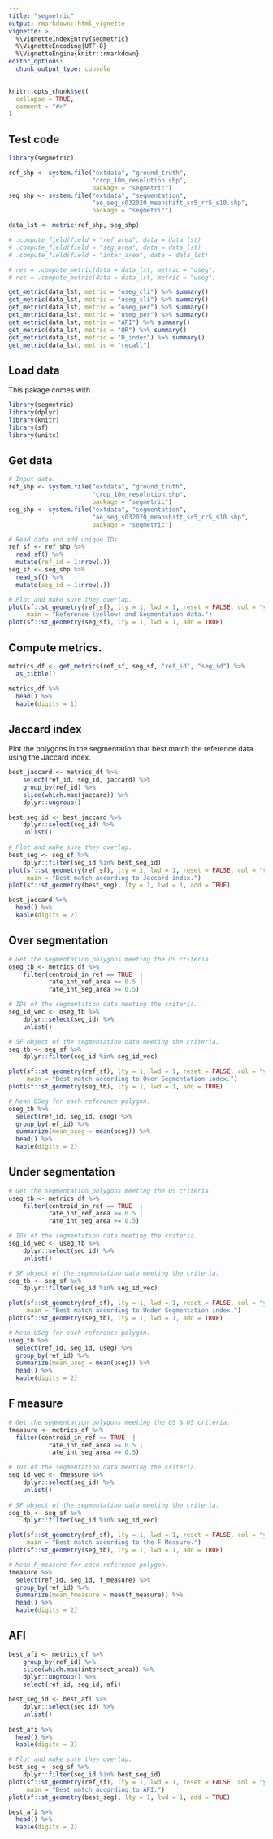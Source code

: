 ```yaml
---
title: "segmetric"
output: rmarkdown::html_vignette
vignette: >
  %\VignetteIndexEntry{segmetric}
  %\VignetteEncoding{UTF-8}
  %\VignetteEngine{knitr::rmarkdown}
editor_options: 
  chunk_output_type: console
---
```


```r
knitr::opts_chunk$set(
  collapse = TRUE,
  comment = "#>"
)
```

## Test code

```r
library(segmetric)

ref_shp <- system.file("extdata", "ground_truth", 
                       "crop_10m_resolution.shp", 
                       package = "segmetric")
seg_shp <- system.file("extdata", "segmentation", 
                       "ae_seg_s032020_meanshift_sr5_rr5_s10.shp",
                       package = "segmetric")

data_lst <- metric(ref_shp, seg_shp)

# .compute_field(field = "ref_area", data = data_lst)
# .compute_field(field = "seg_area", data = data_lst)
# .compute_field(field = "inter_area", data = data_lst)

# res = .compute_metric(data = data_lst, metric = "oseg")
# res = .compute_metric(data = data_lst, metric = "useg")

get_metric(data_lst, metric = "oseg_cli") %>% summary()
get_metric(data_lst, metric = "useg_cli") %>% summary()
get_metric(data_lst, metric = "oseg_per") %>% summary()
get_metric(data_lst, metric = "useg_per") %>% summary()
get_metric(data_lst, metric = "AFI") %>% summary()
get_metric(data_lst, metric = "QR") %>% summary()
get_metric(data_lst, metric = "D_index") %>% summary()
get_metric(data_lst, metric = "recall")

```




## Load data

This pakage comes with 

```r

library(segmetric)
library(dplyr)
library(knitr)
library(sf)
library(units)

```

## Get data 

```r

# Input data.
ref_shp <- system.file("extdata", "ground_truth", 
                       "crop_10m_resolution.shp", 
                       package = "segmetric")
seg_shp <- system.file("extdata", "segmentation", 
                       "ae_seg_s032020_meanshift_sr5_rr5_s10.shp",
                       package = "segmetric")

# Read data and add unique IDs.
ref_sf <- ref_shp %>%
  read_sf() %>%
  mutate(ref_id = 1:nrow(.))
seg_sf <- seg_shp %>%
  read_sf() %>%
  mutate(seg_id = 1:nrow(.))

# Plot and make sure they overlap.
plot(sf::st_geometry(ref_sf), lty = 1, lwd = 1, reset = FALSE, col = "yellow",
     main = "Reference (yellow) and Segmentation data.")
plot(sf::st_geometry(seg_sf), lty = 1, lwd = 1, add = TRUE)

```



## Compute metrics.

```r

metrics_df <- get_metrics(ref_sf, seg_sf, "ref_id", "seg_id") %>%
  as_tibble()

metrics_df %>%
  head() %>%
  kable(digits = 1)

```



## Jaccard index 

Plot the polygons in the segmentation that best match the reference data using
the Jaccard index.

```r

best_jaccard <- metrics_df %>%
    select(ref_id, seg_id, jaccard) %>%
    group_by(ref_id) %>%
    slice(which.max(jaccard)) %>%
    dplyr::ungroup() 

best_seg_id <- best_jaccard %>%
    dplyr::select(seg_id) %>%
    unlist()
    
# Plot and make sure they overlap.
best_seg <- seg_sf %>%
    dplyr::filter(seg_id %in% best_seg_id)
plot(sf::st_geometry(ref_sf), lty = 1, lwd = 1, reset = FALSE, col = "yellow",
     main = "Best match according to Jaccard index.")
plot(sf::st_geometry(best_seg), lty = 1, lwd = 1, add = TRUE)

best_jaccard %>%
  head() %>%
  kable(digits = 2)

```



## Over segmentation

```r

# Get the segmentation polygons meeting the OS criteria.
oseg_tb <- metrics_df %>%
    filter(centroid_in_ref == TRUE  | 
           rate_int_ref_area >= 0.5 |
           rate_int_seg_area >= 0.5) 

# IDs of the segmentation data meeting the criteria.
seg_id_vec <- oseg_tb %>%
    dplyr::select(seg_id) %>%
    unlist()

# SF object of the segmentation data meeting the criteria.
seg_tb <- seg_sf %>%
    dplyr::filter(seg_id %in% seg_id_vec)

plot(sf::st_geometry(ref_sf), lty = 1, lwd = 1, reset = FALSE, col = "yellow",
     main = "Best match according to Over Segmentation index.")
plot(sf::st_geometry(seg_tb), lty = 1, lwd = 1, add = TRUE)

# Mean OSeg for each reference polygon.
oseg_tb %>%
  select(ref_id, seg_id, oseg) %>%
  group_by(ref_id) %>%
  summarize(mean_oseg = mean(oseg)) %>%
  head() %>%
  kable(digits = 2)

```



## Under segmentation

```r

# Get the segmentation polygons meeting the OS criteria.
useg_tb <- metrics_df %>%
    filter(centroid_in_ref == TRUE  | 
           rate_int_ref_area >= 0.5 |
           rate_int_seg_area >= 0.5) 

# IDs of the segmentation data meeting the criteria.
seg_id_vec <- useg_tb %>%
    dplyr::select(seg_id) %>%
    unlist()

# SF object of the segmentation data meeting the criteria.
seg_tb <- seg_sf %>%
    dplyr::filter(seg_id %in% seg_id_vec)

plot(sf::st_geometry(ref_sf), lty = 1, lwd = 1, reset = FALSE, col = "yellow",
     main = "Best match according to Under Segmentation index.")
plot(sf::st_geometry(seg_tb), lty = 1, lwd = 1, add = TRUE)

# Mean USeg for each reference polygon.
useg_tb %>%
  select(ref_id, seg_id, useg) %>%
  group_by(ref_id) %>%
  summarize(mean_useg = mean(useg)) %>%
  head() %>%
  kable(digits = 2)

```



## F measure

```r

# Get the segmentation polygons meeting the OS & US criteria.
fmeasure <- metrics_df %>%
  filter(centroid_in_ref == TRUE  | 
           rate_int_ref_area >= 0.5 |
           rate_int_seg_area >= 0.5) 

# IDs of the segmentation data meeting the criteria.
seg_id_vec <- fmeasure %>%
    dplyr::select(seg_id) %>%
    unlist()
    
# SF object of the segmentation data meeting the criteria.
seg_tb <- seg_sf %>%
    dplyr::filter(seg_id %in% seg_id_vec)

plot(sf::st_geometry(ref_sf), lty = 1, lwd = 1, reset = FALSE, col = "yellow",
     main = "Best match according to the F Measure.")
plot(sf::st_geometry(seg_tb), lty = 1, lwd = 1, add = TRUE)

# Mean F_measure for each reference polygon.
fmeasure %>%
  select(ref_id, seg_id, f_measure) %>%
  group_by(ref_id) %>%
  summarize(mean_fmeasure = mean(f_measure)) %>%
  head() %>%
  kable(digits = 2)

```



## AFI

```r

best_afi <- metrics_df %>%
    group_by(ref_id) %>%
    slice(which.max(intersect_area)) %>%
    dplyr::ungroup() %>%
    select(ref_id, seg_id, afi)

best_seg_id <- best_afi %>%
    dplyr::select(seg_id) %>%
    unlist()
    
best_afi %>%
  head() %>%
  kable(digits = 2)

# Plot and make sure they overlap.
best_seg <- seg_sf %>%
    dplyr::filter(seg_id %in% best_seg_id)
plot(sf::st_geometry(ref_sf), lty = 1, lwd = 1, reset = FALSE, col = "yellow",
     main = "Best match according to AFI.")
plot(sf::st_geometry(best_seg), lty = 1, lwd = 1, add = TRUE)

best_afi %>%
  head() %>%
  kable(digits = 2)

```
